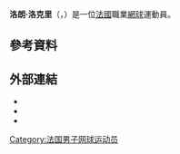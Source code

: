 {{Infobox 网球
|姓名=Laurent Lokoli
|照片=Roland Garros 20140522 - 22 May (17).jpg
|国籍={{SRB}}
|生年=1994年
|生日={{birth_date_and_age|1994|10|18|mf=y}}
|出生地={{FRA}}
|居住地={{FRA}}
|身高=180
|体重=69
|持拍手=右
|反拍=單手
|转职业年=2013年
|球拍=
|球衣=
|球鞋=
|单打最高排名=369（2014年7月7日）
|双打最高排名=
|现单打排名=
|现双打排名=
|单打冠军头衔=0
|双打冠军头衔=0
|职业战绩=
|奖金=19,620[[美元|美元]]
|澳网最好成绩=
|法网最好成绩=第一輪（2014）
|温网最好成绩=
|美网最好成绩=
|大满贯个数=
|奥运会最好成绩=
}}

'''洛朗·洛克里'''（{{lang-fr|'''Laurent Lokoli'''}}，{{bd|1994年|10月18日}}）是一位[[法國|法國]]職業[[網球|網球]]運動員。

== 參考資料 ==
{{reflist|2}}

== 外部連結 ==
* {{ATP|LC12}}
* {{ITF Profile|id=100143268}}
* {{DavisCupplayerlink|100143268}}

{{Authority control}}
{{DEFAULTSORT:Lokoli, Laurent}}
[[Category:法国男子网球运动员|Category:法国男子网球运动员]]
